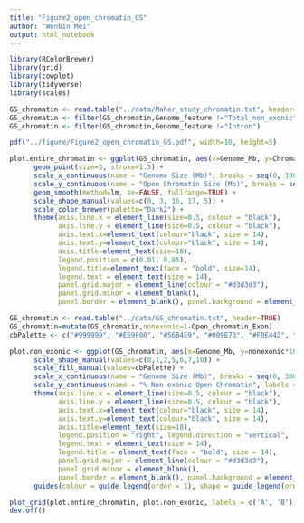 ```yaml
---
title: "Figure2_open_chromatin_GS"
author: "Wenbin Mei"
output: html_notebook
---
```


```r
library(RColorBrewer)
library(grid)
library(cowplot)
library(tidyverse)
library(scales)

GS_chromatin <- read.table("../data/Maher_study_chromatin.txt", header=TRUE)
GS_chromatin <- filter(GS_chromatin,Genome_feature !="Total_non_exonic")
GS_chromatin <- filter(GS_chromatin,Genome_feature !="Intron")

pdf("../figure/Figure2_open_chromatin_GS.pdf", width=10, height=5)

plot.entire_chromatin <- ggplot(GS_chromatin, aes(x=Genome_Mb, y=Chromatin_size, color=Genome_feature, shape=Genome_feature)) +
      geom_point(size=3, stroke=1.5) + 
      scale_x_continuous(name = "Genome Size (Mb)", breaks = seq(0, 10000, by = 200)) +
      scale_y_continuous(name = "Open Chromatin Size (Mb)", breaks = seq(0, 25, by = 5), limits = c(0,25)) +
      geom_smooth(method=lm, se=FALSE, fullrange=TRUE) +
      scale_shape_manual(values=c(0, 3, 16, 17, 5)) +
      scale_color_brewer(palette="Dark2") +
      theme(axis.line.x = element_line(size=0.5, colour = "black"),
            axis.line.y = element_line(size=0.5, colour = "black"),
            axis.text.x=element_text(colour="black", size = 14),
            axis.text.y=element_text(colour="black", size = 14),
            axis.title=element_text(size=18),
            legend.position = c(0.01, 0.85),
            legend.title=element_text(face = "bold", size=14),
            legend.text = element_text(size = 14),
            panel.grid.major = element_line(colour = "#d3d3d3"),
            panel.grid.minor = element_blank(),
            panel.border = element_blank(), panel.background = element_blank())

GS_chromatin <- read.table("../data/GS_chromatin.txt", header=TRUE)
GS_chromatin=mutate(GS_chromatin,nonexonic=1-Open_chromatin_Exon)
cbPalette <- c("#999999", "#E69F00", "#56B4E9", "#009E73", "#F0E442", "#0072B2", "#D55E00", "#CC79A7")

plot.non_exonic <- ggplot(GS_chromatin, aes(x=Genome_Mb, y=nonexonic*100)) + geom_point(aes(color=Species, shape=Tissue), size=3, stroke=1.5) +   geom_smooth(method=lm, colour="black", se=FALSE) +
      scale_shape_manual(values=c(0,1,2,5,6,7,10)) +
      scale_fill_manual(values=cbPalette) +
      scale_x_continuous(name = "Genome Size (Mb)", breaks = seq(0, 3000, by = 500)) +
      scale_y_continuous(name = "% Non-exonic Open Chromatin", labels = dollar_format(suffix = "%", prefix = "")) +
      theme(axis.line.x = element_line(size=0.5, colour = "black"),
            axis.line.y = element_line(size=0.5, colour = "black"),
            axis.text.x=element_text(colour="black", size = 14),
            axis.text.y=element_text(colour="black", size = 14),
            axis.title=element_text(size=18),
            legend.position = "right", legend.direction = "vertical",
            legend.text = element_text(size = 14),
            legend.title = element_text(face = "bold", size = 14),
            panel.grid.major = element_line(colour = "#d3d3d3"),
            panel.grid.minor = element_blank(),
            panel.border = element_blank(), panel.background = element_blank())
      guides(colour = guide_legend(order = 1), shape = guide_legend(order = 2))

plot_grid(plot.entire_chromatin, plot.non_exonic, labels = c('A', 'B'), rel_widths = c(1, 1.3))
dev.off()
```

